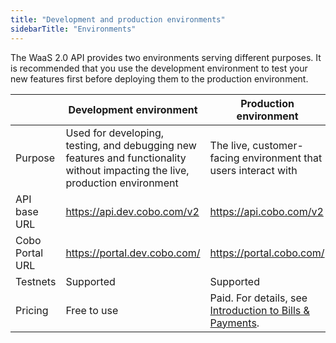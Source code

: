 ```yaml
---
title: "Development and production environments"
sidebarTitle: "Environments"
---
```


The WaaS 2.0 API provides two environments serving different purposes. It is recommended that you use the development environment to test your new features first before deploying them to the production environment.

|                 | **Development environment**                                  | **Production environment**                                   |
| --------------- | ------------------------------------------------------------ | ------------------------------------------------------------ |
| Purpose         | Used for developing, testing, and debugging new features and functionality without impacting the live, production environment | The live, customer-facing environment that users interact with |
| API base URL    | https://api.dev.cobo.com/v2                                  | https://api.cobo.com/v2                                      |
| Cobo Portal URL | https://portal.dev.cobo.com/                                 | https://portal.cobo.com/                                     |
| Testnets        | Supported                                                    | Supported                                                    |
| Pricing         | Free to use                                                  | Paid. For details, see [Introduction to Bills & Payments](https://manuals.cobo.com/en/portal/bills-and-payments/introduction). |

